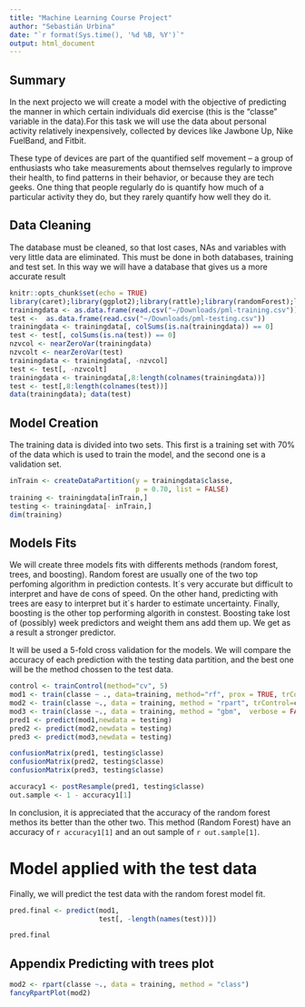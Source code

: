 ```yaml
---
title: "Machine Learning Course Project"
author: "Sebastián Urbina"
date: "`r format(Sys.time(), '%d %B, %Y')`"
output: html_document
---
```

## Summary 

In the next projecto we will create a model with the objective of predicting the manner in which certain individuals did exercise (this is the "classe" variable in the data).For this task we will use the data about personal activity relatively inexpensively, collected by devices like Jawbone Up, Nike FuelBand, and Fitbit. 

These type of devices are part of the quantified self movement – a group of enthusiasts who take measurements about themselves regularly to improve their health, to find patterns in their behavior, or because they are tech geeks. One thing that people regularly do is quantify how much of a particular activity they do, but they rarely quantify how well they do it. 


## Data Cleaning 

The database must be cleaned, so that lost cases, NAs and variables with very little data are eliminated. This must be done in both databases, training and test set. In this way we will have a database that gives us a more accurate result

```r
knitr::opts_chunk$set(echo = TRUE)
library(caret);library(ggplot2);library(rattle);library(randomForest);library(gbm);library(rpart); library(randomForest)
trainingdata <- as.data.frame(read.csv("~/Downloads/pml-training.csv"))
test <-  as.data.frame(read.csv("~/Downloads/pml-testing.csv"))
trainingdata <- trainingdata[, colSums(is.na(trainingdata)) == 0] 
test <- test[, colSums(is.na(test)) == 0] 
nzvcol <- nearZeroVar(trainingdata)
nzvcolt <- nearZeroVar(test)
trainingdata <- trainingdata[, -nzvcol]
test <- test[, -nzvcolt]
trainingdata <- trainingdata[,8:length(colnames(trainingdata))]
test <- test[,8:length(colnames(test))]
data(trainingdata); data(test)
```

## Model Creation 

The training data is divided into two sets. This first is a training set with 70% of the data which is used to train the model, and the second one is a validation set.

 
```r
inTrain <- createDataPartition(y = trainingdata$classe,
                               p = 0.70, list = FALSE)
training <- trainingdata[inTrain,]
testing <- trainingdata[- inTrain,] 
dim(training)
```

## Models Fits 

We will create three models fits with differents methods (random forest, trees, and boosting). Random forest are usually one of the two top perfoming algorithm in prediction contests. It´s very accurate but difficult to interpret and have de cons of speed. On the other hand, predicting with trees are easy to interpret but it´s harder to estimate uncertainty. Finally, boosting is the other top performing algorith in constest. Boosting take lost of (possibly) week predictors and weight them ans add them up. We get as a result a stronger predictor. 

It will be used a 5-fold cross validation for the models. We will compare the accuracy of each prediction with the testing data partition, and the best one will be the method chossen to the test data. 

```r
control <- trainControl(method="cv", 5)
mod1 <- train(classe ~ ., data=training, method="rf", prox = TRUE, trControl=control)
mod2 <- train(classe ~., data = training, method = "rpart", trControl=control)
mod3 <- train(classe ~., data = training, method = "gbm",  verbose = FALSE, trControl=control)
pred1 <- predict(mod1,newdata = testing)
pred2 <- predict(mod2,newdata = testing)
pred3 <- predict(mod3,newdata = testing)
```

```r
confusionMatrix(pred1, testing$classe)
confusionMatrix(pred2, testing$classe)
confusionMatrix(pred3, testing$classe)
```

```r
accuracy1 <- postResample(pred1, testing$classe)
out.sample <- 1 - accuracy1[1]
```

In conclusion, it is appreciated that the accuracy of the random forest methos its better than the other two. This method (Random Forest) have an accuracy of `r accuracy1[1]` and an out sample of  `r out.sample[1]`. 


# Model applied  with the test data 

Finally, we will predict the test data with the random forest model fit. 

```r
pred.final <- predict(mod1,
                      test[, -length(names(test))])

pred.final
```


## Appendix Predicting with trees plot 

```r
mod2 <- rpart(classe ~., data = training, method = "class")
fancyRpartPlot(mod2)
````